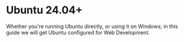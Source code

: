 # Ubuntu 24.04+

Whether you're running Ubuntu directly, or using it on Windows; in this guide
we will get Ubuntu configured for Web Development.
